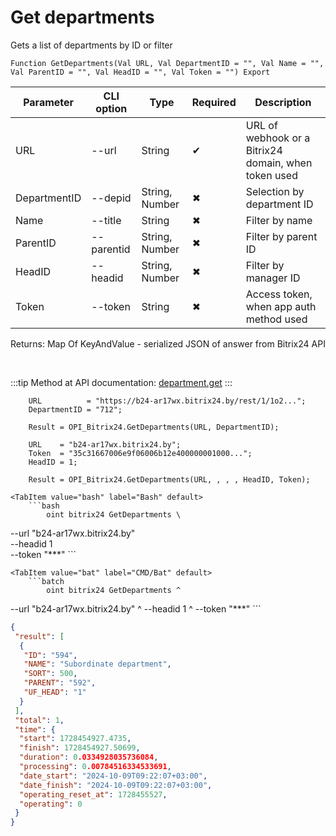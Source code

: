 ﻿---
sidebar_position: 3
---


# Get departments
 Gets a list of departments by ID or filter



`Function GetDepartments(Val URL, Val DepartmentID = "", Val Name = "", Val ParentID = "", Val HeadID = "", Val Token = "") Export`

  | Parameter | CLI option | Type | Required | Description |
  |-|-|-|-|-|
  | URL | --url | String | &#x2714; | URL of webhook or a Bitrix24 domain, when token used |
  | DepartmentID | --depid | String, Number | &#x2716; | Selection by department ID |
  | Name | --title | String | &#x2716; | Filter by name |
  | ParentID | --parentid | String, Number | &#x2716; | Filter by parent ID |
  | HeadID | --headid | String, Number | &#x2716; | Filter by manager ID |
  | Token | --token | String | &#x2716; | Access token, when app auth method used |

  
  Returns:  Map Of KeyAndValue - serialized JSON of answer from Bitrix24 API

<br/>

:::tip
Method at API documentation: [department.get](https://dev.1c-bitrix.ru/rest_help/departments/department_get.php)
:::
<br/>


```bsl title="1C:Enterprise/OneScript code example"
    URL          = "https://b24-ar17wx.bitrix24.by/rest/1/1o2...";
    DepartmentID = "712";

    Result = OPI_Bitrix24.GetDepartments(URL, DepartmentID);

    URL    = "b24-ar17wx.bitrix24.by";
    Token  = "35c31667006e9f06006b12e400000001000...";
    HeadID = 1;

    Result = OPI_Bitrix24.GetDepartments(URL, , , , HeadID, Token);
```
 

 <Tabs>
  
    <TabItem value="bash" label="Bash" default>
        ```bash
            oint bitrix24 GetDepartments \
 --url "b24-ar17wx.bitrix24.by" \
 --headid 1 \
 --token "***"
        ```
    </TabItem>
  
    <TabItem value="bat" label="CMD/Bat" default>
        ```batch
            oint bitrix24 GetDepartments ^
 --url "b24-ar17wx.bitrix24.by" ^
 --headid 1 ^
 --token "***"
        ```
    </TabItem>
</Tabs>


```json title="Result"
{
 "result": [
  {
   "ID": "594",
   "NAME": "Subordinate department",
   "SORT": 500,
   "PARENT": "592",
   "UF_HEAD": "1"
  }
 ],
 "total": 1,
 "time": {
  "start": 1728454927.4735,
  "finish": 1728454927.50699,
  "duration": 0.0334928035736084,
  "processing": 0.00784516334533691,
  "date_start": "2024-10-09T09:22:07+03:00",
  "date_finish": "2024-10-09T09:22:07+03:00",
  "operating_reset_at": 1728455527,
  "operating": 0
 }
}
```
